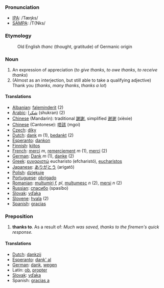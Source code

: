 ===Pronunciation===
*[[w:IPA|IPA]]: /Tæŋks/
*[[w:SAMPA|SAMPA]]: /T{Nks/
===Etymology===
:Old English ''thanc'' (thought, gratitude) of Germanic origin

===Noun===

# An expression of appreciation (''to give thanks'', ''to owe thanks'', ''to receive thanks'')
# (Almost as an interjection, but still able to take a qualifying adjective) Thank you (''thanks'', ''many thanks'', ''thanks a lot'')

====Translations====
*[[Albanian]]: [[faleminderit]] (2)
*[[Arabic]]: [[شكرا]] (shukran) (2)
*[[Chinese]] (Mandarin): traditional [[謝謝]], simplified [[谢谢]] (xièxie)
*[[Chinese]] (Cantonese): [[唔該]] (mgoi)
*[[Czech]]: [[díky]]
*[[Dutch]]: [[dank]] ''m'' (1), [[bedankt]] (2)
*[[Esperanto]]: [[dankon]]
*[[Finnish]]: [[kiitos]]
*[[French]]: [[merci]] ''m'', [[remerciement]] ''m'' (1), [[merci]] (2)
*[[German]]: [[Dank]] ''m'' (1), [[danke]] (2)
*[[Greek]]: [[ευχαριστώ]] eucharisto (efcharist&oacute;), [[eucharistos]]
*[[Japanese]]: [[ありがとう]] (arigatô)
*[[Polish]]: [[dziękuję]]
*[[Portuguese]]: [[obrigado]]
*[[Romanian]]: [[mulţumiri]] ''f, pl'', [[mulţumesc]] ''n'' (2), [[mersi]] ''n'' (2)
*[[Russian]]: [[спасибо]] (spasíbo)
*[[Slovak]]: [[vďaka]]
*[[Slovene]]: [[hvala]] (2)
*[[Spanish]]: [[gracias]]

===Preposition===

# '''thanks to'''. As a result of: ''Much was saved, thanks to the firemen's quick response.''

====Translations====

*[[Dutch]]: [[dankzij]]
*[[Esperanto]]: [[dank' al]]
*[[German]]: [[dank]], [[wegen]]
*Latin: [[ob]], [[propter]]
*[[Slovak]]: [[vďaka]]
*Spanish: [[gracias a]]